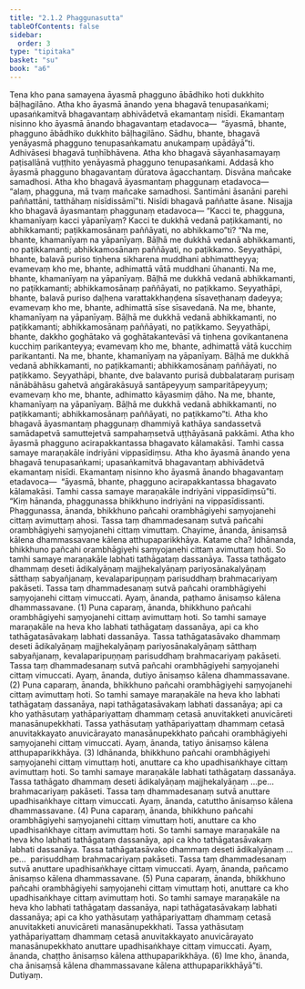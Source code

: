 ```yaml
---
title: "2.1.2 Phaggunasutta"
tableOfContents: false
sidebar:
  order: 3
type: "tipitaka"
basket: "su"
book: "a6"
---
```



<DynamicBreadcrumb />

<Division number="56" book="a6" bookNo="16" page="333">

<Paragraph number="462" book="a6">
Tena kho pana samayena āyasmā phagguno ābādhiko hoti dukkhito bāḷhagilāno. Atha kho āyasmā ānando yena bhagavā tenupasaṅkami; upasaṅkamitvā bhagavantaṃ abhivādetvā ekamantaṃ nisīdi. Ekamantaṃ nisinno kho āyasmā ānando bhagavantaṃ etadavoca—  “āyasmā, bhante, phagguno ābādhiko dukkhito bāḷhagilāno. Sādhu, bhante, bhagavā yenāyasmā phagguno tenupasaṅkamatu anukampaṃ upādāyā”ti. Adhivāsesi bhagavā tuṇhībhāvena. Atha kho bhagavā sāyanhasamayaṃ paṭisallānā vuṭṭhito yenāyasmā phagguno tenupasaṅkami. Addasā kho āyasmā phagguno bhagavantaṃ dūratova āgacchantaṃ. Disvāna mañcake samadhosi. Atha kho bhagavā āyasmantaṃ phaggunaṃ etadavoca—  “alaṃ, phagguna, mā tvaṃ mañcake samadhosi. Santimāni āsanāni parehi paññattāni, tatthāhaṃ nisīdissāmī”ti. Nisīdi bhagavā paññatte āsane. Nisajja kho bhagavā āyasmantaṃ phaggunaṃ etadavoca—
</Paragraph>

<Paragraph number="463" book="a6">
“Kacci te, phagguna, khamanīyaṃ kacci yāpanīyaṃ? Kacci te dukkhā vedanā paṭikkamanti, no abhikkamanti; paṭikkamosānaṃ paññāyati, no abhikkamo”ti? “Na me, bhante, khamanīyaṃ na yāpanīyaṃ. Bāḷhā me dukkhā vedanā abhikkamanti, no paṭikkamanti; abhikkamosānaṃ paññāyati, no paṭikkamo.
</Paragraph>

<Paragraph number="464" book="a6">
Seyyathāpi, bhante, balavā puriso tiṇhena sikharena muddhani abhimattheyya; evamevaṃ kho me, bhante, adhimattā vātā muddhani ūhananti. Na me, bhante, khamanīyaṃ na yāpanīyaṃ. Bāḷhā me dukkhā vedanā abhikkamanti, no paṭikkamanti; abhikkamosānaṃ paññāyati, no paṭikkamo.
</Paragraph>

<Paragraph number="465" book="a6">
Seyyathāpi, bhante, balavā puriso daḷhena varattakkhaṇḍena sīsaveṭhanaṃ dadeyya; evamevaṃ kho me, bhante, adhimattā sīse sīsavedanā. Na me, bhante, khamanīyaṃ na yāpanīyaṃ. Bāḷhā me dukkhā vedanā abhikkamanti, no paṭikkamanti; abhikkamosānaṃ paññāyati, no paṭikkamo.
</Paragraph>

<Paragraph number="466" book="a6">
Seyyathāpi, bhante, dakkho goghātako vā goghātakantevāsī vā tiṇhena govikantanena kucchiṃ parikanteyya; evamevaṃ kho me, bhante, adhimattā vātā kucchiṃ parikantanti. Na me, bhante, khamanīyaṃ na yāpanīyaṃ. Bāḷhā me dukkhā vedanā abhikkamanti, no paṭikkamanti; abhikkamosānaṃ paññāyati, no paṭikkamo.
</Paragraph>

<Paragraph number="467" book="a6">
Seyyathāpi, bhante, dve balavanto purisā dubbalataraṃ purisaṃ nānābāhāsu gahetvā aṅgārakāsuyā santāpeyyuṃ samparitāpeyyuṃ; evamevaṃ kho me, bhante, adhimatto kāyasmiṃ ḍāho. Na me, bhante, khamanīyaṃ na yāpanīyaṃ. Bāḷhā me dukkhā vedanā abhikkamanti, no paṭikkamanti; abhikkamosānaṃ paññāyati, no paṭikkamo”ti. Atha kho bhagavā āyasmantaṃ phaggunaṃ dhammiyā kathāya sandassetvā samādapetvā samuttejetvā sampahaṃsetvā uṭṭhāyāsanā pakkāmi.
</Paragraph>

<Paragraph number="468" book="a6">
Atha kho āyasmā phagguno acirapakkantassa bhagavato kālamakāsi. Tamhi cassa samaye maraṇakāle indriyāni vippasīdiṃsu. Atha kho āyasmā ānando yena bhagavā tenupasaṅkami; upasaṅkamitvā bhagavantaṃ abhivādetvā ekamantaṃ nisīdi. Ekamantaṃ nisinno kho āyasmā ānando bhagavantaṃ etadavoca—  “āyasmā, bhante, phagguno acirapakkantassa bhagavato kālamakāsi. Tamhi cassa samaye maraṇakāle indriyāni vippasīdiṃsū”ti.
</Paragraph>

<Paragraph number="469" book="a6">
“Kiṃ hānanda, phaggunassa bhikkhuno indriyāni na vippasīdissanti. Phaggunassa, ānanda, bhikkhuno pañcahi orambhāgiyehi saṃyojanehi cittaṃ avimuttaṃ ahosi. Tassa taṃ dhammadesanaṃ sutvā pañcahi orambhāgiyehi saṃyojanehi cittaṃ vimuttaṃ.
</Paragraph>

<Paragraph number="470" book="a6">
Chayime, ānanda, ānisaṃsā kālena dhammassavane kālena atthupaparikkhāya. Katame cha? Idhānanda, bhikkhuno pañcahi orambhāgiyehi saṃyojanehi cittaṃ avimuttaṃ hoti. So tamhi samaye maraṇakāle labhati tathāgataṃ dassanāya. Tassa tathāgato dhammaṃ deseti ādikalyāṇaṃ majjhekalyāṇaṃ pariyosānakalyāṇaṃ sātthaṃ sabyañjanaṃ, kevalaparipuṇṇaṃ parisuddhaṃ brahmacariyaṃ pakāseti. Tassa taṃ dhammadesanaṃ sutvā pañcahi orambhāgiyehi saṃyojanehi cittaṃ vimuccati. Ayaṃ, ānanda, paṭhamo ānisaṃso kālena dhammassavane. (1)
</Paragraph>

<Paragraph number="471" book="a6">
Puna caparaṃ, ānanda, bhikkhuno pañcahi orambhāgiyehi saṃyojanehi cittaṃ avimuttaṃ hoti. So tamhi samaye maraṇakāle na heva kho labhati tathāgataṃ dassanāya, api ca kho tathāgatasāvakaṃ labhati dassanāya. Tassa tathāgatasāvako dhammaṃ deseti ādikalyāṇaṃ majjhekalyāṇaṃ pariyosānakalyāṇaṃ sātthaṃ sabyañjanaṃ, kevalaparipuṇṇaṃ parisuddhaṃ brahmacariyaṃ pakāseti. Tassa taṃ dhammadesanaṃ sutvā pañcahi orambhāgiyehi saṃyojanehi cittaṃ vimuccati. Ayaṃ, ānanda, dutiyo ānisaṃso kālena dhammassavane. (2)
</Paragraph>

<Paragraph number="472" book="a6">
Puna caparaṃ, ānanda, bhikkhuno pañcahi orambhāgiyehi saṃyojanehi cittaṃ avimuttaṃ hoti. So tamhi samaye maraṇakāle na heva kho labhati tathāgataṃ dassanāya, napi tathāgatasāvakaṃ labhati dassanāya; api ca kho yathāsutaṃ yathāpariyattaṃ dhammaṃ cetasā anuvitakketi anuvicāreti manasānupekkhati. Tassa yathāsutaṃ yathāpariyattaṃ dhammaṃ cetasā anuvitakkayato anuvicārayato manasānupekkhato pañcahi orambhāgiyehi saṃyojanehi cittaṃ vimuccati. Ayaṃ, ānanda, tatiyo ānisaṃso kālena atthupaparikkhāya. (3)
</Paragraph>

<Paragraph number="473" book="a6">
Idhānanda, bhikkhuno pañcahi orambhāgiyehi saṃyojanehi cittaṃ vimuttaṃ hoti, anuttare ca kho upadhisaṅkhaye cittaṃ avimuttaṃ hoti. So tamhi samaye maraṇakāle labhati tathāgataṃ dassanāya. Tassa tathāgato dhammaṃ deseti ādikalyāṇaṃ majjhekalyāṇaṃ …pe…  brahmacariyaṃ pakāseti. Tassa taṃ dhammadesanaṃ sutvā anuttare upadhisaṅkhaye cittaṃ vimuccati. Ayaṃ, ānanda, catuttho ānisaṃso kālena dhammassavane. (4)
</Paragraph>

<Paragraph number="474" book="a6">
Puna caparaṃ, ānanda, bhikkhuno pañcahi orambhāgiyehi saṃyojanehi cittaṃ vimuttaṃ hoti, anuttare ca kho upadhisaṅkhaye cittaṃ avimuttaṃ hoti. So tamhi samaye maraṇakāle na heva kho labhati tathāgataṃ dassanāya, api ca kho tathāgatasāvakaṃ labhati dassanāya. Tassa tathāgatasāvako dhammaṃ deseti ādikalyāṇaṃ …pe…  parisuddhaṃ brahmacariyaṃ pakāseti. Tassa taṃ dhammadesanaṃ sutvā anuttare upadhisaṅkhaye cittaṃ vimuccati. Ayaṃ, ānanda, pañcamo ānisaṃso kālena dhammassavane. (5)
</Paragraph>

<Paragraph number="475" book="a6">
Puna caparaṃ, ānanda, bhikkhuno pañcahi orambhāgiyehi saṃyojanehi cittaṃ vimuttaṃ hoti, anuttare ca kho upadhisaṅkhaye cittaṃ avimuttaṃ hoti. So tamhi samaye maraṇakāle na heva kho labhati tathāgataṃ dassanāya, napi tathāgatasāvakaṃ labhati dassanāya; api ca kho yathāsutaṃ yathāpariyattaṃ dhammaṃ cetasā anuvitakketi anuvicāreti manasānupekkhati. Tassa yathāsutaṃ yathāpariyattaṃ dhammaṃ cetasā anuvitakkayato anuvicārayato manasānupekkhato anuttare upadhisaṅkhaye cittaṃ vimuccati. Ayaṃ, ānanda, chaṭṭho ānisaṃso kālena atthupaparikkhāya. (6)
</Paragraph>

<Paragraph number="476" book="a6">
Ime kho, ānanda, cha ānisaṃsā kālena dhammassavane kālena atthupaparikkhāyā”ti.

</Paragraph>
</Division>

<Paragraph number="477" type="center" book="a6">
Dutiyaṃ.
</Paragraph>